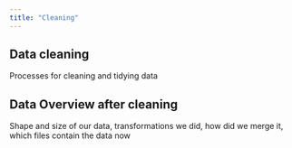 ```yaml
---
title: "Cleaning"
---
```


## Data cleaning

Processes for cleaning and tidying data

## Data Overview after cleaning 

Shape and size of our data, transformations we did, how did we merge it, which files contain the data now